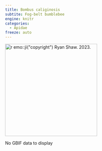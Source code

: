 ```yaml
---
title: Bombus caliginosis
subtite: Fog-belt bumblebee
engine: knitr
categories:
  - Apidae
freeze: auto
---
```

[![`r emo::ji("copyright")` Ryan Shaw. 2023.](https://inaturalist-open-data.s3.amazonaws.com/photos/314170135/large.jpg){height=300}](https://inaturalist.ca/observations/180368387)

No GBIF data to display
